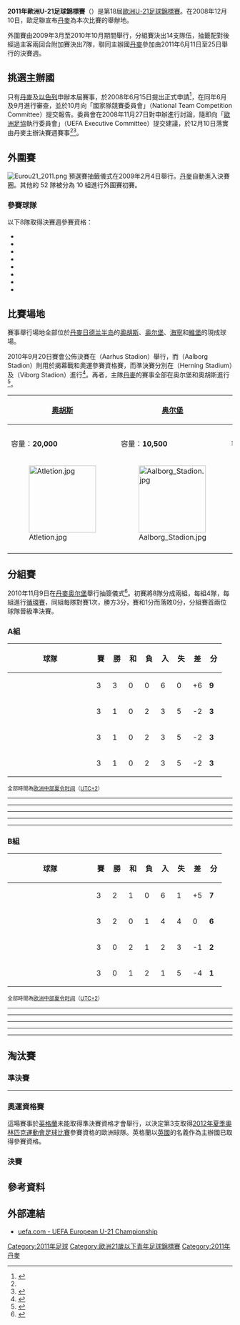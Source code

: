 {{noteTA|G1=足球|G2=UEFA}}
{{Infobox 國際足球賽事賽季
| tourney_name          = 歐洲U-21足球錦標賽
| year                  = 2011年
| other_titles          = UEFA U-21 Championship 2011
| image                 = 2011 UEFA European Under-21 Football Championship.jpg
| size                  = 200px
| caption               = 
| edition               = 18
| country               = 丹麥
| defending_champ_other = {{fbu|21|GER}}
| dates                 = 6月11日–6月25日
| num_teams             = 8 隊
| confederations        = 1
| venues                = 4
| cities                = 4
| champion_other        = {{fbu|21|ESP}}
| count                 = 3
| second_other          = {{fbu|21|SUI}}
| third_other           = {{fbu|21|BLR}}
| fourth_other          = {{fbu|21|CZE}}
| matches               = 16
| goals                 = 36
| attendance            = 101955
| top_scorer            = {{flagicon|ESP}} [[阿祖安·洛佩斯·阿爾瓦雷斯|-{zh-hans:阿德里安;zh-hk:阿祖安;zh-tw:阿德裡安;}-]]（5 球）
| player                = {{flagicon|ESP}} [[桑·馬達|桑·馬達]]
| young_player          = 
| prevseason            = [[2009年歐洲U-21足球錦標賽|2009]]
| nextseason            = [[2013年歐洲U-21足球錦標賽|2013]]
}}

'''2011年歐洲U-21足球錦標賽'''（{{lang-da|'''U-21 Europamesterskabet i fodbold 2011'''}}）是第18屆[[歐洲U-21足球錦標賽|歐洲U-21足球錦標賽]]。在2008年12月10日，歐足聯宣布[[丹麥|丹麥]]為本次比賽的舉辦地。

外圍賽由2009年3月至2010年10月期間舉行，分組賽決出14支隊伍，抽籤配對後經過主客兩回合附加賽決出7隊，聯同主辦國[[丹麥21歲以下國家足球隊|丹麥]]參加由2011年6月11日至25日舉行的決賽週。

== 挑選主辦國 ==
只有[[丹麥|丹麥]]及[[以色列|以色列]]申辦本屆賽事，於2008年6月15日提出正式申請<ref name="bids-submitted">{{cite web |language=en |url=http://en.uefa.com/under21/news/newsid=718282.html |title=Denmark and Israel bid for U21 finals |accessdate=2010-10-09 |date=2008-06-15 |publisher=''[[UEFA|uefa.com]]'' |archive-date=2019-08-22 |archive-url=https://web.archive.org/web/20190822091119/https://www.uefa.com/under21/news/newsid=718282.html |dead-url=no }}</ref>，在同年6月及9月進行審查，並於10月向「國家隊競賽委員會」（National Team Competition Committee）提交報告。委員會在2008年11月27日對申辦進行討論，隨即向「[[歐洲足協|歐洲足協]]執行委員會」（UEFA Executive Committee）提交建議，於12月10日落實由丹麥主辦決賽週賽事<ref name="bids-submitted"/><ref name="host-selection">{{cite web |language=en |url=http://en.uefa.com/under21/news/newsid=786492.html |title=Denmark to host 2011 U21 finals |accessdate=2010-10-09 |date=2008-12-10 |publisher=''[[UEFA|uefa.com]]'' |archive-date=2012-04-12 |archive-url=https://www.webcitation.org/66rJ2xrCj?url=http://www.uefa.com/under21/news/newsid=786492.html |dead-url=no }}</ref>。

== 外圍賽 ==
[[File:Eurou21_2011.png|thumb]]
預選賽抽籤儀式在2009年2月4日舉行。[[丹麥21歲以下國家足球隊|丹麥]]自動進入決賽圈。其他的 52 隊被分為 10 組進行外圍賽初賽。

=== 參賽球隊 ===
以下8隊取得決賽週參賽資格：

* {{nowrap|{{fbu|21|BLR}} }}
* {{nowrap|{{fbu|21|CZE}} }}
* {{nowrap|{{fbu|21|DEN}}  <small>'''（主辦國）'''</small>}}
* {{nowrap|{{fbu|21|ENG}} }}
* {{nowrap|{{fbu|21|ISL}} }}
* {{nowrap|{{fbu|21|ESP}} }}
* {{nowrap|{{fbu|21|SUI}} }}
* {{nowrap|{{fbu|21|UKR}} }}

== 比賽場地 ==
賽事舉行場地全部位於[[丹麥|丹麥]][[日德兰半岛|日德兰半岛]]的[[奧胡斯|奧胡斯]]、[[奥尔堡|奥尔堡]]、[[海寧自治市|海寧]]和[[維堡_(丹麥)|維堡]]的現成球場。

2010年9月20日賽會公佈決賽在{{le|瑟雷斯公園競技場|Atletion|奧胡斯體育場}}（Aarhus Stadion）舉行，而{{le|諾特能源競技場|Nordjyske Arena|奧爾堡體育場}}（Aalborg Stadion）則用於揭幕戰和奧運參賽資格賽，而準決賽分別在{{le|MCH競技場|MCH Arena|海寧體育場}}（Herning Stadium）及{{le|維堡體育場|Viborg Stadion}}（Viborg Stadion）進行<ref name="final-aarhus">{{cite web |url=http://www.u21denmark2011.com/news/articles/finalen-spilles-i-aarhus |title=Finalen spilles i Aarhus |trans_title=Final to be played in Aarhus |publisher=[[丹麥足球協會|丹麥足球協會]] |accessdate=9 October 2010 |date=20 September 2010 |language=da |archive-url=https://web.archive.org/web/20120311181635/http://u21denmark2011.com/news/articles/finalen-spilles-i-aarhus/ |archive-date=2012-03-11 |dead-url=yes }}</ref>。再者，主隊[[丹麥21歲以下國家足球隊|丹麥]]的賽事全部在奥尔堡和奧胡斯進行<ref name="den-aalborg-aarhus">{{cite web |url=http://www.u21denmark2011.com/location/aarhus/news/articles/aarhus-faar-em-finalen-u21-landshold |title=Århus får EM-finalen for U21 landshold |trans_title=Århus gets the European Championship final for U21 national teams |publisher=[[丹麥足球協會|丹麥足球協會]] |accessdate=9 October 2010 |date=20 September 2010 |language=da |archive-url=https://web.archive.org/web/20120311181723/http://u21denmark2011.com/location/aarhus/news/articles/aarhus-faar-em-finalen-u21-landshold/ |archive-date=2012-03-11 |dead-url=yes }}</ref>。

<center>
{| class="wikitable" style="text-align:center;"
|-
! [[奧胡斯|奧胡斯]]
! [[奥尔堡|奥尔堡]]
! [[海寧自治市|海寧]]
! [[維堡_(丹麥)|維堡]]
|-
| {{le|瑟雷斯公園競技場|Atletion|奧胡斯體育場}}
| {{le|諾特能源競技場|Nordjyske Arena|奧爾堡體育場}}
| {{le|MCH競技場|MCH Arena|海寧體育場}}
| {{le|維堡體育場|Viborg Stadion}}
|-
| {{Coord|56|7|55|N|10|11|47|E|region:DK_type:landmark|display=inline|name=NRGi Park}}
| {{Coord|57|3|5.4|N|9|53|56.76|E|region:DK_type:landmark|display=inline|name=Energi Nord Arena}}
| {{Coord|56|7|1|N|8|57|6|E|region:DK_type:landmark|display=inline|name=MCH Arena}}
| {{Coord|56|27|21.23|N|9|24|7.43|E|region:DK_type:landmark|display=inline|name=Viborg Stadion}}
|-
| 容量：'''20,000'''
| 容量：'''10,500'''
| 容量：'''9,600'''
| 容量：'''9,566'''
|-
| [[File:Atletion.jpg|150px]]
| [[File:Aalborg_Stadion.jpg|150px]]
| [[File:MCH_Arena.jpg|150px]]
| [[File:Viborg_Stadion_(1).jpg|150px]]
|-
|colspan="4" align="center"|{{location map+ |Denmark |float=none |width=375 |caption= |places=
{{location map~ |Denmark |lat=56.131944 |long=10.196389 |label=[[奧胡斯|奧胡斯]]|position=bottom}}
{{location map~ |Denmark |lat=57.0515 |long=9.8991 |label=[[奥尔堡|奥尔堡]]|position=bottom}}
{{location map~ |Denmark |lat=56.116944 |long=8.951667 |label=[[海寧自治市|海寧]]|position=bottom}}
{{location map~ |Denmark |lat=56.455897 |long=9.402064 |label=[[維堡_(丹麥)|維堡]]|position=bottom}}}}
|}</center>

== 分組賽 ==
2010年11月9日在[[丹麥|丹麥]][[奥尔堡|奥尔堡]]舉行抽簽儀式<ref>{{cite web |language=en |url=http://www.uefa.com/uefa/mediaservices/newsid=1553689.html |title=Agenda set for Under-21 finals draw in Aalborg |date=2010-11-03 |work=[[UEFA|uefa.com]] |accessdate=2010-10-25 |archive-date=2010-10-27 |archive-url=https://web.archive.org/web/20101027213730/http://www.uefa.com/uefa/mediaservices/newsid%3D1553689.html |dead-url=no }}</ref>。初賽將8隊分成兩組，每組4隊，每組進行[[循環賽|循環賽]]，同組每隊對賽1次，勝方3分，賽和1分而落敗0分，分組賽首兩位球隊晉級準決賽。

=== A組 ===
{| class="wikitable" style="text-align:center;"
|-
!width=175 |球隊
! style="width:20px;" abbr="Played"|賽
! style="width:20px;" abbr="Won"|勝
! style="width:20px;" abbr="Drawn"|和
! style="width:20px;" abbr="Lost"|負
! style="width:20px;" abbr="Goals for"|入
! style="width:20px;" abbr="Goals against"|失
! style="width:20px;" abbr="Goal difference"|差
! style="width:20px;" abbr="Points"|分
|- bgcolor=#CCFFCC
|align=left|{{fbu|21|SUI}}
|3||3||0||0||6||0||+6||'''9'''
|- bgcolor=#CCFFCC
|align=left|{{fbu|21|BLR}}
|3||1||0||2||3||5||-2||'''3'''
|- 
|align=left|{{fbu|21|ISL}}
|3||1||0||2||3||5||-2||'''3'''
|- 
|align=left|{{fbu|21|DEN}}
|3||1||0||2||3||5||-2||'''3'''
|}
<small>全部時間為[[欧洲中部夏令时间|欧洲中部夏令时间]]（[[UTC+2|UTC+2]]）</small>

{{footballbox
| date         = 2011年6月11日
| time         = 18:00
| team1        = {{fbu-rt|21|BLR}}
| score        = 2 – 0
| team2        = {{fbu|21|ISL}}
| report       = [http://www.uefa.com/under21/matches/season=2011/round=2000002/match=2003388/postmatch/report/index.html 報告]
| goals1       = [[Andrey_Varankow|華蘭高]] {{goal|77|pen.}}<br />[[Maksim_Skavysh|斯卡維斯]] {{goal|87}}
| goals2       = 
| stadium      = [[奧胡斯|奧胡斯]]{{le|瑟雷斯公園競技場|Atletion|奧胡斯體育場}}
| attendance   = 2,815
| referee      = Aleksandar Stavrev ([[马其顿足球协会|馬其頓]])
}}
----
{{footballbox
| date         = 2011年6月11日
| time         = 20:45
| team1        = {{fbu-rt|21|DEN}}
| score        = 0 – 1
| team2        = {{fbu|21|SUI}}
| report       = [http://www.uefa.com/under21/matches/season=2011/round=2000002/match=2003387/postmatch/report/index.html 報告]
| goals1       = 
| goals2       = [[杰尔丹·沙奇里|沙奇里]] {{goal|48}}
| stadium      = [[奥尔堡|奥尔堡]]{{le|諾特能源競技場|Nordjyske Arena|奧爾堡體育場}}
| attendance   = 9,678
| referee      = Robert Schörgenhofer ([[奧地利足球協會|奧地利]])
}}
----
{{footballbox
| date         = 2011年6月14日
| time         = 18.00
| team1        = {{fbu-rt|21|SUI}}
| score        = 2 – 0
| team2        = {{fbu|21|ISL}}
| report       = [http://www.uefa.com/under21/matches/season=2011/round=2000002/match=2003392/index.html 報告]
| goals1       = [[法比安·弗雷|弗雷]] {{goal|1}} <br /> [[Innocent_Emeghara|艾姆加拉]] {{goal|40}}
| goals2       = 
| stadium      = [[奥尔堡|奥尔堡]]{{le|諾特能源競技場|Nordjyske Arena|奧爾堡體育場}}
| attendance   = 1,903
| referee      = Marijo Strahonja ([[克羅地亞足球總會|克羅地亞]]) 
}}
----
{{footballbox
| date         = 2011年6月14日
| time         = 20:45
| team1        = {{fbu-rt|21|DEN}}
| score        = 2 – 1
| team2        = {{fbu|21|BLR}}
| report       = [https://web.archive.org/web/20110615072230/http://www.uefa.com/UNDER21/matches/season=2011/live/index.html 報告]
| goals1       = [[基斯甸·艾歷臣|埃里克森]] {{goal|22}} <br /> [[尼古拉·佐真遜|约根森]] {{goal|71}}
| goals2       = [[Dzmitry_Baha|巴加]] {{goal|20}}
| stadium      = [[奧胡斯|奧胡斯]]{{le|瑟雷斯公園競技場|Atletion|奧胡斯體育場}}
| attendance   = 18,152
| referee      = [[保罗·塔伊亚文托|保罗·塔伊亚文托]] ([[意大利足球總會|意大利]])
}}
----
{{footballbox
| date         = 2011年6月18日
| time         = 20:45
| team1        = {{fbu-rt|21|ISL}}
| score        = 3 – 1
| team2        = {{fbu|21|DEN}}
| report       = [http://www.uefa.com/under21/matches/season=2011/round=2000002/match=2003395/postmatch/report/index.html 報告]
| goals1       = [[科爾貝恩·西格索森|西格索森]] {{goal|58}}<br>[[比基·比亞納爾森|比亞納爾森]] {{goal|60}}<br>[[霍圖爾·瓦爾加德森|瓦爾加德森]] {{goal|90+2}}
| goals2       = [[巴斯堅·卡迪|卡德里]] {{goal|81}}
| stadium      = [[奥尔堡|奥尔堡]]{{le|諾特能源競技場|Nordjyske Arena|奧爾堡體育場}}
| attendance   = 9,308
| referee      = [[米洛拉德·馬哲|米洛拉德·馬哲]] ([[塞爾維亞足球協會|塞爾維亞]])
}}
----
{{footballbox
| date         = 2011年6月18日
| time         = 20:45
| team1        = {{fbu-rt|21|SUI}}
| score        = 3 – 0
| team2        = {{fbu|21|BLR}}
| report       = [http://www.uefa.com/under21/matches/season=2011/round=2000002/match=2003396/postmatch/report/index.html 報告]
| goals1       = [[阿德米爾·邁赫邁迪|邁赫邁迪]] {{goal|6|pen.|43}}<br>[[Frank_Feltscher|Feltscher]] {{goal|90+3}}
| goals2       = 
| stadium      = [[奧胡斯|奧胡斯]]{{le|瑟雷斯公園競技場|Atletion|奧胡斯體育場}}
| attendance   = 1,604
| referee      = [[Markus_Strömbergsson|Markus Strömbergsson]] ([[瑞典足球協會|瑞典]])
}}

=== B組 ===
{| class="wikitable" style="text-align:center;"
|-
!width=175 |球隊
! style="width:20px;" abbr="Played"|賽
! style="width:20px;" abbr="Won"|勝
! style="width:20px;" abbr="Drawn"|和
! style="width:20px;" abbr="Lost"|負
! style="width:20px;" abbr="Goals for"|入
! style="width:20px;" abbr="Goals against"|失
! style="width:20px;" abbr="Goal difference"|差
! style="width:20px;" abbr="Points"|分
|- bgcolor=#CCFFCC
|align=left|{{fbu|21|ESP}}
|3||2||1||0||6||1||+5||'''7'''
|- bgcolor=#CCFFCC
|align=left|{{fbu|21|CZE}}
|3||2||0||1||4||4||0||'''6'''
|- 
|align=left|{{fbu|21|ENG}}
|3||0||2||1||2||3||-1||'''2'''
|- 
|align=left|{{fbu|21|UKR}}
|3||0||1||2||1||5||-4||'''1'''
|}
<small>全部時間為[[欧洲中部夏令时间|欧洲中部夏令时间]]（[[UTC+2|UTC+2]]）</small>

{{footballbox
| date         = 2011年6月12日
| time         = 18:00
| team1        = {{fbu-rt|21|CZE}}
| score        = 2 – 1
| team2        = {{fbu|21|UKR}}
| report       = [http://www.uefa.com/under21/matches/season=2011/round=2000002/match=2003389/index.html 報告]
| goals1       = [[博雷克·多奇卡爾|多奇卡爾]] {{goal|49||56}}
| goals2       = [[Maksym_Bilyi_(footballer_born_1989)|比爾]] {{goal|87}}
| stadium      = [[維堡_(丹麥)|維堡]]{{le|維堡體育場|Viborg Stadion}}
| attendance   = 4,251
| referee      = [[米洛拉德·馬哲|米洛拉德·馬哲]] ([[塞爾維亞足球協會|塞爾維亞]])
}}
----
{{footballbox
| date         = 2011年6月12日
| time         = 20:45
| team1        = {{fbu-rt|21|ESP}}
| score        = 1 – 1
| team2        = {{fbu|21|ENG}}
| report       = [http://www.uefa.com/under21/matches/season=2011/round=2000002/match=2003390/index.html 報告]
| goals1       = [[安德尔·埃雷拉|埃雷拉]] {{goal|14}}
| goals2       = [[丹尼·维尔贝克|-{zh-hans:维尔贝克; zh-hk:韋碧克; zh-tw:維爾貝克}-]] {{goal|88}} 
| stadium      = [[海寧自治市|海寧]]{{le|MCH競技場|MCH Arena|海寧體育場}}
| attendance   = 8,046
| referee      = [[Markus_Strömbergsson|Markus Strömbergsson]] ([[瑞典足球協會|瑞典]])
}}
----
{{footballbox
| date         = 2011年6月15日
| time         = 18:00
| team1        = {{fbu-rt|21|CZE}}
| score        = 0 – 2
| team2        = {{fbu|21|ESP}}
| report       = [http://www.uefa.com/under21/matches/season=2011/round=2000002/match=2003393/index.html 報告]
| goals1       = 
| goals2       = [[阿祖安·洛佩斯·阿爾瓦雷斯|阿德里安]] {{goal|27||47}} 
| stadium      = [[維堡_(丹麥)|維堡]]{{le|維堡體育場|Viborg Stadion}}
| attendance   = 4,662
| referee      = Robert Schörgenhofer ([[奧地利足球協會|奧地利]])
}}
----
{{footballbox
|date = 2011年6月15日
| time = 20:45
|team1 = {{fbu-rt|21|UKR}}
|score = 0 – 0
|report = [http://www.uefa.com/under21/matches/season=2011/round=2000002/match=2003394/index.html 報告]
|team2 = {{fbu|21|ENG}}
|goals1 = 
|goals2 = 
|stadium = [[海寧自治市|海寧]]{{le|MCH競技場|MCH Arena|海寧體育場}}
|attendance = 3,495
|referee = Aleksandar Stavrev ([[马其顿足球协会|馬其頓]])
}}
----
{{footballbox
| date         = 2011年6月19日
| time         = 20:45
| team1        = {{fbu-rt|21|ENG}}
| score        = 1 – 2
| team2        = {{fbu|21|CZE}}
| report       = [http://www.uefa.com/under21/matches/season=2011/round=2000002/match=2003397/postmatch/report/index.html 報告]
| goals1       = [[丹尼·维尔贝克|-{zh-hans:维尔贝克; zh-hk:韋碧克; zh-tw:維爾貝克}-]] {{goal|76}}
| goals2       = [[Jan_Chramosta|Chramosta]] {{goal|89}}<br>[[托馬斯·佩克哈特|佩克哈特]] {{goal|90+4}}
| stadium      = [[維堡_(丹麥)|維堡]]{{le|維堡體育場|Viborg Stadion}}
| attendance   = 5,262
| referee      = [[保罗·塔伊亚文托|保罗·塔伊亚文托]] ([[意大利足球總會|意大利]])
}}
----
{{footballbox
| date         = 2011年6月19日
| time         = 20:45
| team1        = {{fbu-rt|21|UKR}}
| score        = 0 – 3
| team2        = {{fbu|21|ESP}}
| report       = [http://www.uefa.com/under21/matches/season=2011/round=2000002/match=2003398/postmatch/report/index.html 報告]
| goals1       = 
| goals2       = [[胡安·马塔|马塔]] {{goal|10||72|pen.}} <br> [[阿祖安·洛佩斯·阿爾瓦雷斯|阿德里安]] {{goal|27}}
| stadium      = [[海寧自治市|海寧]]{{le|MCH競技場|MCH Arena|海寧體育場}}
| attendance   = 3,302
| referee      = [[Marijo_Strahonja|Marijo Strahonja]] ([[克羅地亞足球總會|克羅地亞]]) 
}}

== 淘汰賽 ==
{{Round4-with third
|Consol=奧運資格賽
<!--Date-Place/Team 1/Score 1/Team 2/Score 2-->
<!--準決賽-->
|6月22日 - [[海寧自治市|海寧]]|{{fbu|21|SUI}}|1|{{fbu|21|CZE}}|0
|6月22日 - [[維堡_(丹麥)|維堡]]|{{fbu|21|ESP}}|3|{{fbu|21|BLR}}|1
<!--決賽-->
|6月25日 - [[奧胡斯|奧胡斯]]|{{fbu|21|SUI}}|0|{{fbu|21|ESP}}|2
<!--奧運資格賽-->
|6月25日 - [[奧爾堡|奧爾堡]]|{{fbu|21|CZE}}|0|{{fbu|21|BLR}}|1
}}

=== 準決賽 ===
{{footballbox
|date= 2011年6月22日
|time=18:00
|team1= {{fbu-rt|21|ESP}}
|score= 3 – 1<br />（[[加時賽|加時賽]]）
|report= [http://www.uefa.com/under21/season=2011/matches/round=2000003/match=2003417/postmatch/report/index.html#spain+belarus 報告]
|team2= {{fbu|21|BLR}}
|goals1= [[阿祖安·洛佩斯·阿爾瓦雷斯|阿德里安]] {{goal|89}} {{golden goal|105}} <br> [[謝法倫·蘇亞雷斯|赫弗倫]] {{golden goal|113}}
|goals2= [[Andrey_Varankow|Varankow]] {{goal|38}}
|stadium=[[維堡_(丹麥)|維堡]]{{le|維堡體育場|Viborg Stadion}}
|attendance= 7,521
|referee= [[Markus_Strömbergsson|Markus Strömbergsson]] ([[瑞典足球協會|瑞典]])
}}
----
{{footballbox
|date= 2011年6月22日
|time=21:00
|team1= {{fbu-rt|21|SUI}}
|score= 1 – 0<br />（[[加時賽|加時賽]]）
|report= [http://www.uefa.com/under21/season=2011/matches/round=2000003/match=2003416/postmatch/report/index.html#switzerland+czech 報告]
|team2= {{fbu|21|CZE}}
|goals1= [[阿德米爾·邁赫邁迪|邁赫邁迪]] {{silver goal|114}}
|goals2= 
|stadium=[[海寧自治市|海寧]]{{le|MCH競技場|MCH Arena|海寧體育場}}
|attendance= 5,038
|referee= [[Robert_Schörgenhofer|Robert Schörgenhofer]] ([[奧地利足球協會|奧地利]])
}}

=== 奧運資格賽 ===
這場賽事於[[英格蘭21歲以下足球代表隊|英格蘭]]未能取得準決賽資格才會舉行，以決定第3支取得[[2012年夏季奧林匹克運動會足球比賽|2012年夏季奧林匹克運動會足球比賽]]參賽資格的歐洲球隊。英格蘭以[[聯合王國國家足球隊|英國]]的名義作為主辦國已取得參賽資格。

{{footballbox
|date=2011年6月25日
|time=15:00
|team1= {{fbu-rt|21|CZE}}
|score= 0 – 1
|report= [http://www.uefa.com/under21/season=2011/matches/round=2000004/match=2003418/postmatch/report/index.html#czech+republic+belarus 報告]
|team2= {{fbu|21|BLR}}
|goals1=
|goals2= [[葉戈爾·菲利彭科|菲利彭科]] {{goal|88}}
|stadium=[[奥尔堡|奥尔堡]]{{le|諾特能源競技場|Nordjyske Arena|奧爾堡體育場}}
|attendance= 870
|referee= [[米洛拉德·馬哲|米洛拉德·馬哲]] ([[塞爾維亞足球協會|塞爾維亞]]) }}

=== 決賽 ===
{{footballbox
|date=2011年6月25日
|time=20:45
|team1= {{fbu-rt|21|SUI}}
|score= 0 – 2
|report= [http://www.uefa.com/under21/season=2011/matches/round=2000005/match=2003419/postmatch/report/index.html#spain+claim+under+crown 報告]
|team2= {{fbu|21|ESP}}
|goals1= 
|goals2= [[安德尔·埃雷拉|埃雷拉]] {{goal|41}}<br>[[蒂亚戈·阿尔坎塔拉|蒂亚戈]] {{goal|81}}
|stadium=[[奧胡斯|奧胡斯]]{{le|瑟雷斯公園競技場|Atletion|奧胡斯體育場}}
|attendance= 16,110
|referee=[[保罗·塔伊亚文托|保罗·塔伊亚文托]] ([[意大利足球總會|意大利]]) }}

== 參考資料 ==
{{reflist}}

== 外部連結 ==
* [http://www.uefa.com/competitions/under21/index.html uefa.com - UEFA European U-21 Championship]{{Wayback|url=http://www.uefa.com/competitions/under21/index.html |date=20100204022050 }}

{{UEFA European Under-21 Championship}}

[[Category:2011年足球|Category:2011年足球]]
[[Category:歐洲21歲以下青年足球錦標賽|Category:歐洲21歲以下青年足球錦標賽]]
[[Category:2011年丹麥|Category:2011年丹麥]]